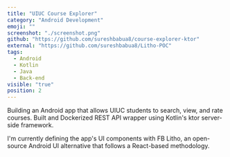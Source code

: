 ```yaml
---
title: "UIUC Course Explorer"
category: "Android Development"
emoji: ""
screenshot: "./screenshot.png"
github: "https://github.com/sureshbabua8/course-explorer-ktor"
external: "https://github.com/sureshbabua8/Litho-POC"
tags:
  - Android
  - Kotlin
  - Java
  - Back-end
visible: "true"
position: 2
---
```


Building an Android app that allows UIUC students to search, view, and rate courses.  Built and Dockerized REST API wrapper using Kotlin's ktor server-side framework.

I'm currently defining the app's UI components with FB Litho, an open-source Android UI alternative that follows a React-based methodology.